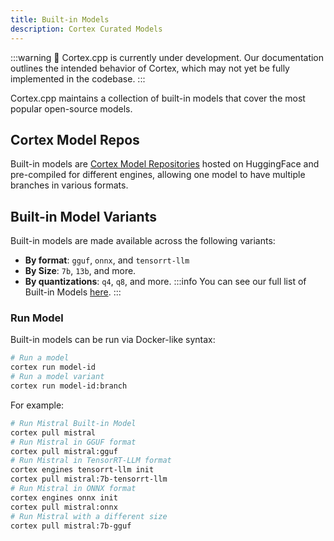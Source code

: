 ```yaml
---
title: Built-in Models
description: Cortex Curated Models
---
```




:::warning
🚧 Cortex.cpp is currently under development. Our documentation outlines the intended behavior of Cortex, which may not yet be fully implemented in the codebase.
:::

Cortex.cpp maintains a collection of built-in models that cover the most popular open-source models.

## Cortex Model Repos
Built-in models are [Cortex Model Repositories](/docs/hub/cortex-hub) hosted on HuggingFace and pre-compiled for different engines, allowing one model to have multiple branches in various formats.

## Built-in Model Variants
Built-in models are made available across the following variants: 

- **By format**: `gguf`, `onnx`, and `tensorrt-llm`
- **By Size**: `7b`, `13b`, and more.
- **By quantizations**: `q4`, `q8`, and more.
:::info
You can see our full list of Built-in Models [here](/models). 
:::
### Run Model 

Built-in models can be run via Docker-like syntax:

```bash
# Run a model
cortex run model-id
# Run a model variant
cortex run model-id:branch
```
For example:

```bash
# Run Mistral Built-in Model
cortex pull mistral
# Run Mistral in GGUF format
cortex pull mistral:gguf
# Run Mistral in TensorRT-LLM format
cortex engines tensorrt-llm init
cortex pull mistral:7b-tensorrt-llm
# Run Mistral in ONNX format
cortex engines onnx init
cortex pull mistral:onnx
# Run Mistral with a different size
cortex pull mistral:7b-gguf

```